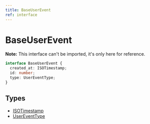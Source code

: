 ```yaml
---
title: BaseUserEvent
ref: interface
---
```


# BaseUserEvent

**Note:** This interface can't be imported, it's only here for reference.

```ts
interface BaseUserEvent {
  created_at: ISOTimestamp;
  id: number;
  type: UserEventType;
}
```

## Types

- [ISOTimestamp](/references/iso-timestamp)
- [UserEventType](/references/user-event-type)
